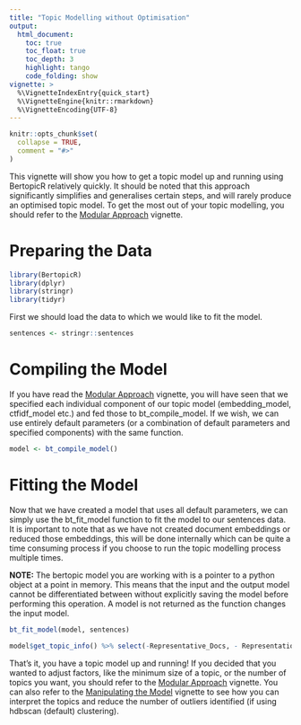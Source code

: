 ```yaml
---
title: "Topic Modelling without Optimisation"
output:
  html_document:
    toc: true
    toc_float: true
    toc_depth: 3
    highlight: tango
    code_folding: show
vignette: >
  %\VignetteIndexEntry{quick_start}
  %\VignetteEngine{knitr::rmarkdown}
  %\VignetteEncoding{UTF-8}
---
```


```r
knitr::opts_chunk$set(
  collapse = TRUE,
  comment = "#>"
)
```

This vignette will show you how to get a topic model up and running using BertopicR relatively quickly. It should be noted that this approach significantly simplifies and generalises certain steps, and will rarely produce an optimised topic model. To get the most out of your topic modelling, you should refer to the [Modular Approach](modular_approach.html) vignette.

# Preparing the Data
```r
library(BertopicR)
library(dplyr)
library(stringr)
library(tidyr)
```

First we should load the data to which we would like to fit the model.
```r
sentences <- stringr::sentences
```

# Compiling the Model

If you have read the [Modular Approach](modular_approach.Rmd) vignette, you will have seen that we specified each individual component of our topic model (embedding_model, ctfidf_model etc.) and fed those to bt_compile_model. If we wish, we can use entirely default parameters (or a combination of default parameters and specified components) with the same function.

```r
model <- bt_compile_model()
```

# Fitting the Model

Now that we have created a model that uses all default parameters, we can simply use the bt_fit_model function to fit the model to our sentences data. It is important to note that as we have not created document embeddings or reduced those embeddings, this will be done internally which can be quite a time consuming process if you choose to run the topic modelling process multiple times. 

**NOTE:** The bertopic model you are working with is a pointer to a python object 
at a point in memory. This means that the input and the output model cannot be 
differentiated between without explicitly saving the model before performing 
this operation. A model is not returned as the function changes the input model.

```r
bt_fit_model(model, sentences)

model$get_topic_info() %>% select(-Representative_Docs, - Representation)
```

That's it, you have a topic model up and running! If you decided that you wanted to adjust factors, like the minimum size of a topic, or the number of topics you want, you should refer to the [Modular Approach](modular_approach.html) vignette. You can also refer to the [Manipulating the Model](manipulating-the-model.html) vignette to see how you can interpret the topics and reduce the number of outliers identified (if using hdbscan (default) clustering).

